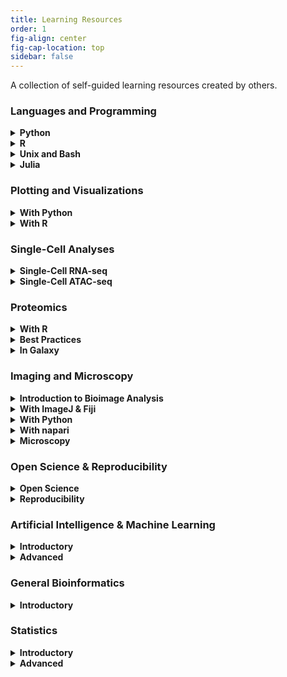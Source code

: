 ```yaml
---
title: Learning Resources
order: 1
fig-align: center
fig-cap-location: top
sidebar: false
---
```


A collection of self-guided learning resources created by others.
  
### Languages and Programming

<details><summary>__Python__</summary>

[How to Learn to Code](https://www.youtube.com/watch?v=mvK0UzFNw1Q) -- A 5 minute video on how to approach programming, either learning theory, soliciting advice, OR (hint hint) __*problem solving*__.

[Python Course: Programming for Everybody (Getting Started with Python)](https://online.umich.edu/courses/programming-for-everybody-getting-started-with-python/) -- A terrific free course by the University of Michigan to learn the basics of programming in `Python`, with no prerequisites. 

[Biopython Course: Bioinformatics with Biopython](https://www.youtube.com/watch?v=ocA2IMe7dpA&list=PLhYDP66xNTKRdtUM8ekEmq1fC0mosXrgn&index=15) -- A 1-hour YouTube course that covers some common uses of biopython. `Biopython` is a set of tools for biological computation that is written in `Python`. It has many useful functions for processing and working with sequence files. 

[Python Cheatsheet](https://www.pythoncheatsheet.org/) -- A quick-reference, cheatsheet-styled website for common tasks/tricks in `Python`. Helpful for beginners and power-users.

</details>

<details><summary>__R__</summary>

[R Course: swirl - learn R, in R](https://swirlstats.com/) -- Super cool way to learn `R` programming and datascience interactively, at your own pace, and in the `R` console. There is a library of courses you can learn from.

[R Course: Data Analysis using R](https://www.youtube.com/playlist?list=PLhR2Go-lh6X4fCAa3c_TBAjZD5A25s7fo) -- A comprehensive and high quality YouTube based course by Dr. Danny Arends (with videos, access to lectures, assignments, and answers) for those within minimal to no previous programming experience. This might be one of the best courses available.

[R for Data Science](https://r4ds.had.co.nz/index.html) -- A website for the "R for Data Science" book, with a focus on how to perform data science with `R`, from data exploration (visualization, workflow, working with tidy data, scripting), wrangling, modeling, and communicating results (`R markdown`).

[R Cheatsheet](https://cran.r-project.org/doc/contrib/Baggott-refcard-v2.pdf) -- A quick-reference cheatsheet for `R`.

</details>

<details><summary>__Unix and Bash__</summary>

[Unix Book: Unix Workbench](https://seankross.com/the-unix-workbench/introduction.html) -- A website (book) for those new to Unix-like operating systems and working at the command-line. This book covers unix and command-line basics, as well as introductory bash programming concepts (math, variables, loops, input/output, arrays, pbraces, functions), and writing programs. As a nice bonus, it also gives brief introductions to `Git`, `GitHub`, and Cloud Computing. 

[Bash Reference: bash-guide](https://github.com/Idnan/bash-guide) -- Common commands, with some minimal examples.

  
[Posit Cheatsheets](https://posit.co/resources/cheatsheets/?type=posit-cheatsheets/) -- An amazing list of cheatsheets for eveyrthing `rmarkdown`, `shiny`, `reticulate`, `stringr`, `readr`, `sparkly`, `tidyr`, `dplyr`, `ggplot2`, and more.
  
  
</details>

<details><summary>__Julia__</summary>

[Julia Course: Zero-to-Hero Julia Workshop](https://github.com/Datseris/Zero2Hero-JuliaWorkshop) -- Two day intensive, recorded ([YouTube](https://www.youtube.com/watch?v=Fi7Pf2NveH0)), workshop on the programming language, `Julia`. This workshop is intended for beginners. `Julia` is a programming language designed for scientific computing, to be quick, but also readable and high-level like `Python`. 

</details>

### Plotting and Visualizations

<details><summary>__With Python__</summary>

[Introduction to Data Visualization in Python](https://gilberttanner.com/blog/introduction-to-data-visualization-inpython/) -- A very simple introduction to data visualization in `Python`.

[Python Data Visualization Tutorials](https://realpython.com/tutorials/data-viz/) -- A set of tutorials for plotting with `Python` in `Pandas`, `matplotlib`, `seaborn`, and `bokeh` (interactive visualizations).  

[Interactive Visualizations with Plotly in Python](https://www.kaggle.com/code/kanncaa1/plotly-tutorial-for-beginners) -- An introduction, for beginners, to interactively plotting in `Python` using `Plotly`.

</details>

<details><summary>__With R__</summary>

[Data Visualization with R](https://rkabacoff.github.io/datavis/) -- A Web-based book focused on data visualization and plotting with `R`. It covers data importing, cleaning, using plotting libraries (`ggplot2`), customizing plots, interactive visualization, and more.

[Shiny Cheatsheet](https://shiny.rstudio.com/images/shiny-cheatsheet.pdf) -- A quick reference cheatsheet for creating interactive web apps with `shiny`.

</details>

### Single-Cell Analyses

<details><summary>__Single-Cell RNA-seq__</summary>

[scRNA-seq Analysis Tutorial: Analysis of Single-Cell RNA-seq Data](https://github.com/cellgeni/scRNA.seq.course) -- A continuously updated and comprehensive single-cell RNA-seq analysis tutorial/course, __taught primarily in `R`__. This course begins with a discussion of single-cell methods, experimental design, and data processing and ends with single-cell dataset integration. It uses primarily `Seurat`, but also covers other tools for analysis and integration.  

[scRNA-seq Tutorial: Single-cell best practices](https://www.sc-best-practices.org/preamble.html) -- A very good tutorial on the best practices in single-cell RNA-seq analysis, __taught primarily in `Python`__. This course starts with pre-processing and QC, and ends with a brief overview on CITE-seq, immune repertoire, and integration. The [paper](https://www.embopress.org/doi/full/10.15252/msb.20188746) that this course was originally based on.

[Single-Cell Genomics Workshop: Single-Cell Genomics Day](https://satijalab.org/scgd22/) -- A yearly workshop by the Satija lab (leaders in the world of single-cell analysis) on various single-cell genomics analysis topics/methods. In addition to a "recent and future advances" session, the workshop covers spatial and temporal analysis, epigenomic analysis, genotype-phenotype landscapes, and multimodal analyses.

[scRNA-seq Best Practices Pipeline: nf-core/scrnaseq](https://nf-co.re/scrnaseq) -- A best-practices pipline for processing 10x genomics single-cell data using `Nextflow`, a workflow management tool that provides improved computational metics and reproducibility.

[Curated database of single cell studies](https://www.nxn.se/single-cell-studies/) -- A manually curated database of over 1800 single-cell studies, dating back to 2002. The doi, number of cells, organism, tissue, and experimental method are included, as well as other useful information.

</details>

<details><summary>__Single-Cell ATAC-seq__</summary>

[scATAC-seq Lectues: Best practices for ATAC-seq](https://liulab-dfci.github.io/bioinfo-combio/scatac.html) -- A set of lectures from Ming Tang that cover the scATAC-seq experimental method, pre-processing and QC, and anlysis and integration.

[scATAC-seq Review Paper: Single-cell ATAC sequencing analysis: From data preprocessing to hypothesis generation](https://www.sciencedirect.com/science/article/pii/S2001037020303019#f0005) -- A helpful review of scATAC-seq technologies and analysis software.

</details>

### Proteomics

<details><summary>__With R__</summary>

[R for Mass Spectrometry](https://rformassspectrometry.github.io/docs/) -- A very nice and well documented resource demonstrating how to use flexible and relablle `R` software for the analysis and interpretation of high throughput mass spectrometry assays, including proteomics and metabolomics experiments. 

[Proteomics Tutorial in R](https://pnnl-comp-mass-spec.github.io/proteomics-data-analysis-tutorial/) -- A website-based tutorial covering from initial processing to differential and pathway analyses.

</details>

<details><summary>__Best Practices__</summary>

[Beginner's Guide to Mass Spectrometry](https://portlandpress.com/biochemist/article/42/5/64/226371/A-beginner-s-guide-to-mass-spectrometry-based) -- A beginner-oriented introduction to sample preparation, mass spectrometry and data analysis.

[Best practices for mass-spectrometry-based biomarker discovery](https://www.nature.com/articles/s41596-021-00566-6) -- A high-level paper overview of best practices for mass-spectrometry-based biomarker discovery. 

</details>

<details><summary>__In Galaxy__</summary>

[Proteomics in Galaxy](https://training.galaxyproject.org/training-material/topics/proteomics/) -- A set of training sources focused on proteomics workflows in Galaxy.

</details>

### Imaging and Microscopy

<details><summary>__Introduction to Bioimage Analysis__</summary>

[MOOC: Image Processing and Analysis for Life Scientists](https://www.edx.org/course/image-processing-and-analysis-for-life-scientists) -- A online 7-week, self-paced course covering state of the art image analysis strategies.

[Book Course: Introduction to Bioimage Analysis](https://bioimagebook.github.io/index.html) -- A very well structured book designed to bring biologists up to speed on image analysis while serving as a practical guide to bioimage analysis with `Fiji` and `Python`.

[Video Series: Introduction to bioimage analysis](https://www.ibiology.org/techniques/bioimage-analysis/) -- A nice video introduction to bioimage analysis, covering pre-processing, segmentation, tracking, measurement and pheontype classification, and tips and best practices. A great place to start.

[Paper: A Hitchhiker's guide through the bio-image analysis software universe](https://febs.onlinelibrary.wiley.com/doi/full/10.1002/1873-3468.14451) -- Guidance on how to choose the bioimage analysis software, and what to consider when making that decisions (skills, data type, time, budget, etc.).

</details>

<details><summary>__With ImageJ & Fiji__</summary>

[Bioimage analysis course in Fiji](https://www.youtube.com/playlist?list=PL5ESQNfM5lc7SAMstEu082ivW4BDMvd0U) -- A YouTube course by Robert Haase in bioimage analysis using `Fiji`, a very commonly used open-source image analysis tool.

[Fiji Tutorials](https://www.youtube.com/playlist?list=PL5Edc1v41fyCLFZbBCLo41zFO-_cXBfAb) -- An YouTube series covering the basics of working with `Fiji`, from importing data, to counting cells, to working with movies and batch converting files.

</details>

<details><summary>__With Python__</summary>

[Beginner Course: Image processing with Python for Beginners](https://guiwitz.github.io/PyImageCourse_beginner/README.html) -- An online, hands-on, web-book-based, course that covers basic image processing using `Python` and the scientific packages `Numpy`, `scikit-image`, `Matplotlib`, and `Pandas`.

[Intermediate Course: Image processing with Python for Intermediate Users](https://github.com/guiwitz/PyImageCourse) -- An online `Juypter Notebook`-based course covering intermediate to advanced topics in image processing using `Python`. 

[Video Series: Introductory python tutorials for image processing](https://www.youtube.com/playlist?list=PLHae9ggVvqPgyRQQOtENr6hK0m1UquGaG) -- A series of YouTube videos designed for absolute beginners on Python coding, with an emphasis on image analysis.

[Denoising Images using Python](https://www.youtube.com/playlist?list=PLZsOBAyNTZwanH91tjVOPJ7zpUiLFqM-F) -- A YouTube series on denoising images using python, with a focus on microscopy and scientific imaging. Traditional approaches (Gaussaian, median, bilateral, total variation, non-local means, and BM3D) as well as deep learning techniques (autoencoders and `Noise2Void`) are covered.

</details>


<details><summary>__With napari__</summary>

[napari-training-course](https://github.com/sofroniewn/napari-training-course) -- A `Jupyter Notebook`-based `napari` training course covering how to visualize bioimages, perform manual annotations, and do interactive analyses.

[napari-workshops](http://alisterburt.com/napari-workshops/home.html) -- A set of `napari` workshops, with hands-on examples to work through, covering bioimage visualization, manual annotation, nuclei segmentation (`cellpose napari plugin` and `stardist napari plugin`), using custom colormaps, interactive analysis (`Jupyter Notebook`, `napari`, `scikit-image`, and `scipy`), creating a `napari` plugin, 

[napari-tutorials](https://napari.org/stable/tutorials/index.html) -- A set of `napari` tutorials for those interested in using napari. The tutorials cover how to do basic annotation, image processing, segmentation, and tracking

[napari-how-to guides](https://napari.org/stable/howtos/index.html) -- `Napari` guides for current users of `napari`, explaining how ot use layer, hook up events, work with `ImageJ`, run `napari` in `Docker`, monitor performance, and run `napari` headlessly.

</details>


<details><summary>__Microscopy__</summary>

[Microscopy Series](https://www.ibiology.org/online-biology-courses/microscopy-series/) -- A video series by iBiology on all aspects of microscopy.

[Interactive training: Methods in Microscopy](https://myscope.training/) -- A cool interactive training course on many microscopy techniques.

[Paper: Tutorial - guidance for quantitative confocal microscopy](https://www.nature.com/articles/s41596-020-0313-9) -- A paper tutorial covering confocal microscopy image acquistition (sample preparation, microscope choice, capture configuration and parameters), common pitfalls (photobleaching, cross-talk, etc.) and how to avoid them, and guidelines on analysis and presentation.

[Interactive training: Course on cryo-EM and 3D-EM](http://cryo-em-course.caltech.edu/cryoem_welcome) -- An interactive course from CalTech that covers fundamental concepts, sample preparation, and data processing in cryo-EM and 3D-EM.

</details>

### Open Science & Reproducibility

<details><summary>__Open Science__</summary>


[Center for Open Science] (https://www.cos.io/) -- the CSF mission is to increase openness, integrity, and reproducibility of research.
  
[Open Science Training Handbook] (https://www.fosteropenscience.eu/node/2269). -- an eBook / resource from a working group out of the German National Library of Science and Technology. Also on [github](https://github.com/Open-Science-Training-Handbook/Open-Science-Training-Handbook_EN)
  
[Open Science Framework Tutorials] (https://guides.lib.jmu.edu/c.php?g=675629&p=4766601) -- collection of video tutorials from an osf.io
  
</details>

<details><summary>__Reproducibility__</summary>
[The Importance of Reproducible Science](https://www.neonscience.org/resources/learning-hub/tutorials/rep-sci-intro) -- comprehensive tutorial.
  
[Computational Reproducibility] (https://docs.google.com/document/d/1WvApy4ayQcZaLRpD6bvAqhWncUaPmmRimT016-PrLBk/edit] -- comprehensive step-by-step tutorial on computational reproducibility using R and Markdown
</details>

### Artificial Intelligence & Machine Learning

<details><summary>__Introductory__</summary>

[Hands-On Crash Course: Introduction to Machine Learning](https://developers.google.com/machine-learning/crash-course) -- A foundational course from Google that with exercises, lessons, and interactive visualizations. In this course you will learn and apply machine learning concepts.

[Introduction to Machine Learning](https://developers.google.com/machine-learning/intro-to-ml) -- From Google, a very short introduction to machine learning concepts (does not cover how to implement or work with data).

[Introduction to Machine Learning Problem Framing](https://developers.google.com/machine-learning/problem-framing) -- From Google, learn how to determine when machine learning is a proper approach for a ploblen and how to outline a machine learning solution.

[Data Preparation and Feature Engineering](https://developers.google.com/machine-learning/data-prep) -- From Google, learn how to construct and transform your data for use in machine learning workflows.

[Testing and Debugging](https://developers.google.com/machine-learning/testing-debugging) -- From Gogle, learn how to train a model and use that model to make predictions. The course incluses topics from debugging your model to monitoring your pipeline in production.

[kaggle: Artificial Intelligence](https://www.edx.org/course/artificial-intelligence-ai) -- A MOOC on edx (ColumbiaX) that teaches the fundamental of artificial intelligence and how to apply them.

[kaggle: Intro to Machine Learning](https://www.kaggle.com/learn/intro-to-machine-learning) -- A course by kaggle that teaches the core ideas in machine learning and helps you build your first models.

</details>

<details><summary>__Advanced__</summary>

[kaggle: Intermediate Machine Learning](https://www.kaggle.com/learn/intermediate-machine-learning) -- A course by kaggle that focuses on handling missing values, non-numeric values, data leakage, and more.

[kaggle: Computer Vision](https://www.kaggle.com/learn/computer-vision) -- A course by kaggle that teaches you the vasics of computer vision and how to build convolutional neural networks. You will be using `TensorFlow` and `Keras`.

</details>

### General Bioinformatics

<details><summary>__Introductory__</summary>

[Bioinformatics Course: Bioinformatics for Plant and Animal Sciences](https://www.youtube.com/playlist?list=PLhR2Go-lh6X5A5WbiO3SPHuoWbwpNznUl) -- A quality YouTube based course by Dr. Danny Arends (with [videos](https://www.youtube.com/playlist?list=PLhR2Go-lh6X5A5WbiO3SPHuoWbwpNznUl), access to [lectures](https://dannyarends.nl/bioinformatik/), [assignments](https://dannyarends.nl/bioinfo/), and answers) on bioinformatics. This course covers  biological topics (genetics, molecular biology, metabolism, homology/phylogeny, etc.), as well as computational and analysis topics (transcriptomics, `R`, stats) and ends with learning how to create an `R` package.

[Rosalind](https://rosalind.info/problems/locations/) -- A great resource to learn about bioinformatics (including algorithms) and programming by problem-solving.

</details>

### Statistics

<details><summary>__Introductory__</summary>

[Introductory Stats Course: Introduction to Experimental Design and Hypothesis Testing](https://github.com/gladstone-institutes/Bioinformatics-Workshops/wiki/Introduction-to-Experimental-Design-and-Hypothesis-testing) -- A beginner-friendly set of resources (slides, code) from an online workshop by the Gladstone Institutes to work though. The resources cover concepts underlying hypothesis testing.

</details>

<details><summary>__Advanced__</summary>
[Intermediate Course: Statistics of Enrichment Analyses Methods](https://github.com/gladstone-institutes/Bioinformatics-Workshops/wiki/Statistics-of-Enrichment-Analyses-Methods) -- A course designed for those familiar with basic statistics and experimental design concepts, an understanding of high-throughput analyses (RNA-seq, Mass Spec, etc.), and a working knowledge of `R`.

</details>
